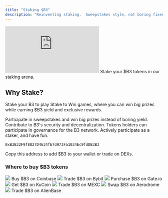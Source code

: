 ```yaml
---
title: "Staking $B3"
description: "Reinventing staking.  Sweepstakes style, not boring fixed yeild - use your $B3 to secure your stake in chance based games, where you can win big."
---
```



 <iframe
   className="w-full aspect-video rounded-xl mb-6"
    src="https://customer-gg6qs7nm5ue94t64.cloudflarestream.com/f79f033d715988065fc2fd23882774a4/iframe?muted=true&loop=true&autoplay=true&poster=https%3A%2F%2Fcustomer-gg6qs7nm5ue94t64.cloudflarestream.com%2Ff79f033d715988065fc2fd23882774a4%2Fthumbnails%2Fthumbnail.jpg%3Ftime%3D%26height%3D600"
    title="Staking $B3"
    frameBorder="0"
  allow="accelerometer; autoplay; clipboard-write; encrypted-media; gyroscope; picture-in-picture"
  allowFullScreen
  ></iframe>

<Card title="Stake & win $B3" icon="coin" href="https://stake.b3.fun" horizontal>
  Stake your $B3 tokens in our staking arena.
</Card>

## Why Stake?
Stake your B3 to play Stake to Win games, where you can win big prizes while earning $B3 yield and exclusive rewards.

<CardGroup cols={2}>
<Card title="Earn Rewards" icon="coins">
  Participate in sweepstakes and win big prizes instead of boring yield.
</Card>

<Card title="Secure the Network" icon="shield">
  Contribute to B3's security and decentralization.
</Card>

<Card title="Governance Rights" icon="users">
  Tokens holders can participate in governance for the B3 network.
</Card>

<Card title="Low Risk" icon="gamepad">
  Actively participate as a staker, and have fun.
</Card>
</CardGroup>

```text Contract Address
0xB3B32F9f8827D4634fE7d973Fa1034Ec9fdDB3B3
```
Copy this address to add $B3 to your wallet or trade on DEXs.


### Where to buy $B3 tokens

<CardGroup cols={3}>
  <Card title="Coinbase" href="https://www.coinbase.com/price/b3-base" horizontal>
    <img src="/images/coinbase-logo.svg" className="w-full bg-black aspect-video object-contain rounded-lg p-2 my-3" />
    Buy $B3 on Coinbase
  </Card>

  <Card title="Bybit" href="https://www.bybit.com/en/trade/spot/B3/USDT" horizontal>
    <img src="/images/bybit-logo.svg" className="w-full bg-black aspect-video object-contain rounded-lg p-2 my-3" />
    Trade $B3 on Bybit
  </Card>

  <Card title="Gate.io" href="https://www.gate.io/trade/B3_USDT" horizontal>
    <img src="/images/gateio-logo.svg" className="w-full bg-black aspect-video object-contain rounded-lg p-2 my-3" />
    Purchase $B3 on Gate.io
  </Card>

  <Card title="KuCoin" href="https://trade.kucoin.com/B3-USDT?utm_source=community_partner_info" horizontal>
    <img src="/images/kucoin-logo.avif" className="w-full bg-black aspect-video object-contain rounded-lg p-2 my-3" />
    Get $B3 on KuCoin
  </Card>

  <Card title="MEXC" href="https://www.mexc.com/exchange/B3_USDT" horizontal>
    <img src="/images/mexc-logo.svg" className="w-full bg-black aspect-video object-contain rounded-lg p-2 my-3" />
    Trade $B3 on MEXC
  </Card>

  <Card title="Aerodrome" href="https://aerodrome.finance/swap?from=eth&to=0xb3b32f9f8827d4634fe7d973fa1034ec9fddb3b3&chain0=8453&chain1=8453" horizontal>
    <img src="/images/aerodrome-logo.svg" className="w-full bg-black aspect-video object-contain rounded-lg p-2 my-3" />
    Swap $B3 on Aerodrome
  </Card>

  <Card title="AlienBase" href="https://app.alienbase.xyz/?outputCurrency=0xB3B32F9f8827D4634fE7d973Fa1034Ec9fddb3B3&chainId=8453" horizontal>
    <img src="/images/alienbase-logo.svg" className="w-full bg-black aspect-video object-contain rounded-lg p-2 my-3" />
    Trade $B3 on AlienBase
  </Card>
</CardGroup>

